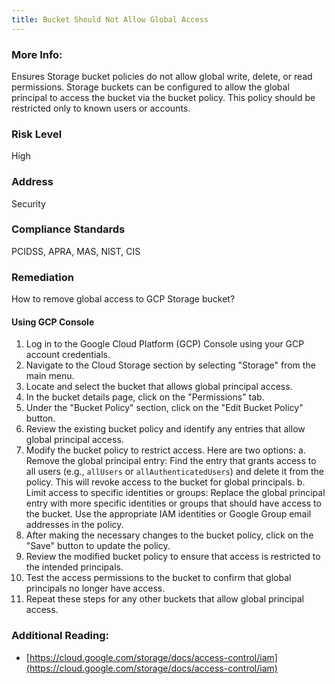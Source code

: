 ```yaml
---
title: Bucket Should Not Allow Global Access
---
```


### More Info:

Ensures Storage bucket policies do not allow global write, delete, or read permissions. Storage buckets can be configured to allow the global principal to access the bucket via the bucket policy. This policy should be restricted only to known users or accounts.

### Risk Level

High

### Address

Security

### Compliance Standards

PCIDSS, APRA, MAS, NIST, CIS

### Remediation

How to remove global access to GCP Storage bucket?

#### Using GCP Console

1. Log in to the Google Cloud Platform (GCP) Console using your GCP account credentials.
2. Navigate to the Cloud Storage section by selecting "Storage" from the main menu.
3. Locate and select the bucket that allows global principal access.
4. In the bucket details page, click on the "Permissions" tab.
5. Under the "Bucket Policy" section, click on the "Edit Bucket Policy" button.
6. Review the existing bucket policy and identify any entries that allow global principal access.
7. Modify the bucket policy to restrict access. Here are two options:
   a. Remove the global principal entry: Find the entry that grants access to all users (e.g., `allUsers` or `allAuthenticatedUsers`) and delete it from the policy. This will revoke access to the bucket for global principals.
   b. Limit access to specific identities or groups: Replace the global principal entry with more specific identities or groups that should have access to the bucket. Use the appropriate IAM identities or Google Group email addresses in the policy.
8. After making the necessary changes to the bucket policy, click on the "Save" button to update the policy.
9. Review the modified bucket policy to ensure that access is restricted to the intended principals.
10. Test the access permissions to the bucket to confirm that global principals no longer have access.
11. Repeat these steps for any other buckets that allow global principal access.

### Additional Reading:

- [https://cloud.google.com/storage/docs/access-control/iam](https://cloud.google.com/storage/docs/access-control/iam)
